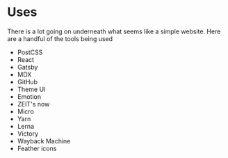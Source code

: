 

# Uses

There is a lot going on underneath what seems like a simple website.
Here are a handful of the tools being used

- PostCSS
- React
- Gatsby
- MDX
- GitHub
- Theme UI
- Emotion
- ZEIT's now
- Micro
- Yarn
- Lerna
- Victory
- Wayback Machine
- Feather icons
